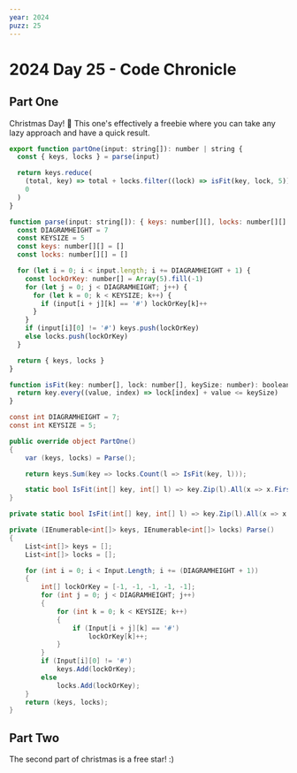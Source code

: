 ```yaml
---
year: 2024
puzz: 25
---
```


# 2024 Day 25 - Code Chronicle

## Part One

Christmas Day! 🎄 This one's effectively a freebie where you can take any lazy approach and have a quick result.

<CodeBox boxname="one" names="typescript|C#">

```js
export function partOne(input: string[]): number | string {
  const { keys, locks } = parse(input)

  return keys.reduce(
    (total, key) => total + locks.filter((lock) => isFit(key, lock, 5)).length,
    0
  )
}

function parse(input: string[]): { keys: number[][], locks: number[][] } {
  const DIAGRAMHEIGHT = 7
  const KEYSIZE = 5
  const keys: number[][] = []
  const locks: number[][] = []

  for (let i = 0; i < input.length; i += DIAGRAMHEIGHT + 1) {
    const lockOrKey: number[] = Array(5).fill(-1)
    for (let j = 0; j < DIAGRAMHEIGHT; j++) {
      for (let k = 0; k < KEYSIZE; k++) {
        if (input[i + j][k] == '#') lockOrKey[k]++
      }
    }
    if (input[i][0] != '#') keys.push(lockOrKey)
    else locks.push(lockOrKey)
  }

  return { keys, locks }
}

function isFit(key: number[], lock: number[], keySize: number): boolean {
  return key.every((value, index) => lock[index] + value <= keySize)
}
```

```csharp
const int DIAGRAMHEIGHT = 7;
const int KEYSIZE = 5;

public override object PartOne()
{
    var (keys, locks) = Parse();

    return keys.Sum(key => locks.Count(l => IsFit(key, l)));

    static bool IsFit(int[] key, int[] l) => key.Zip(l).All(x => x.First + x.Second <= KEYSIZE);
}

private static bool IsFit(int[] key, int[] l) => key.Zip(l).All(x => x.First + x.Second <= KEYSIZE);

private (IEnumerable<int[]> keys, IEnumerable<int[]> locks) Parse()
{
    List<int[]> keys = [];
    List<int[]> locks = [];

    for (int i = 0; i < Input.Length; i += (DIAGRAMHEIGHT + 1))
    {
        int[] lockOrKey = [-1, -1, -1, -1, -1];
        for (int j = 0; j < DIAGRAMHEIGHT; j++)
        {
            for (int k = 0; k < KEYSIZE; k++)
            {
                if (Input[i + j][k] == '#')
                    lockOrKey[k]++;
            }
        }
        if (Input[i][0] != '#')
            keys.Add(lockOrKey);
        else
            locks.Add(lockOrKey);
    }
    return (keys, locks);
}

```

</CodeBox>

## Part Two

The second part of christmas is a free star! :)
